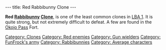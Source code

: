---
title: Red Rabbibunny Clone
---

{{Enemy|
Name=Red Rabbibunny Clone|
Image=Red_rabbibunny_clone.JPG‎|
Level=Red|
Reaction=Top half of body spins around|
Recovery=2.5 seconds|
Rate=|
Damage=|
Range=Wide|
Speed=moderate-fast}}

'''Red [[Rabbibunny]] [[Clone]]''', is one of the least common clones in [[LBA 1]]. It is quite strong, but not extremely difficult to defeat. A few are found in the [[Okojo Pass]] Fort.

[[Category: Clones]]
[[Category: Red enemies]]
[[Category: Gun wielders]]
[[Category: FunFrock's army]]
[[Category: Rabbibunnies]]
[[Category: Average characters]]